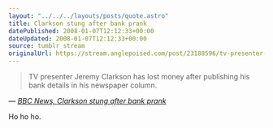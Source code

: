 ```yaml
---
layout: "../../../layouts/posts/quote.astro"
title: Clarkson stung after bank prank
datePublished: 2008-01-07T12:12:33+00:00
dateUpdated: 2008-01-07T12:12:33+00:00
source: tumblr stream
originalUrl: https://stream.anglepoised.com/post/23188596/tv-presenter-jeremy-clarkson-has-lost-money-after
---
```


> TV presenter Jeremy Clarkson has lost money after publishing his bank details in his newspaper column.

— <cite>[BBC News, _Clarkson stung after bank prank_](http://news.bbc.co.uk/1/hi/entertainment/7174760.stm)</cite>

Ho ho ho.
